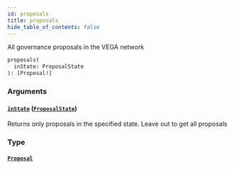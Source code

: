 ```yaml
---
id: proposals
title: proposals
hide_table_of_contents: false
---
```



All governance proposals in the VEGA network

```graphql
proposals(
  inState: ProposalState
): [Proposal!]
```


### Arguments

#### [`inState`](#) ([`ProposalState`](/docs/mainnet/graphql/enums/proposal-state))

Returns only proposals in the specified state. Leave out to get all proposals


### Type

#### [`Proposal`](/docs/mainnet/graphql/objects/proposal)






